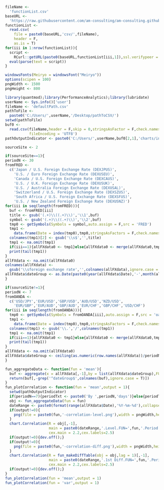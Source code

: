 ```r
fileName <- 
  'functionList.csv'
baseURL <- 
  'https://raw.githubusercontent.com/am-consulting/am-consulting.github.io/master/'
functionList <- 
  read.csv(
    file = paste0(baseURL,'csv/',fileName),
    header = F,
    as.is = T)
for(iii in 1:nrow(functionList)){
  script <- 
    RCurl::getURL(paste0(baseURL,functionList[iii,1]),ssl.verifypeer = F)
  eval(parse(text = script))
}
```

```r
windowsFonts(Meiryo = windowsFont("Meiryo"))
options(scipen = 100)
pngWidth <- 1500
pngHeight <- 800
```

```r
library(quantmod);library(PerformanceAnalytics);library(lubridate)
userName <- Sys.info()['user']
fileName <- 'defaultPath.csv'
pathToFile <-
  paste0('C:/Users/',userName,'/Desktop/pathToCSV/')
setwd(pathToFile)
buf0 <-
  read.csv(fileName,header = F,skip = 0,stringsAsFactor = F,check.names = F,
           fileEncoding = 'UTF8')
pathOutputIndicator <- paste0('C:/Users/',userName,buf0[2,1],'charts/indicator/')
```

```r
sourceSite <- 2
```

```r
if(sourceSite==1){
periodN <- 30
fromFRED <- 
  c('Japan / U.S. Foreign Exchange Rate (DEXJPUS)',
    'U.S. / Euro Foreign Exchange Rate (DEXUSEU)',
    'Canada / U.S. Foreign Exchange Rate (DEXCAUS)',
    'U.S. / U.K. Foreign Exchange Rate (DEXUSUK)',
    'U.S. / Australia Foreign Exchange Rate (DEXUSAL)',
    'Switzerland / U.S. Foreign Exchange Rate (DEXSZUS)',
    'South Africa / U.S. Foreign Exchange Rate (DEXSFUS)',
    'U.S. / New Zealand Foreign Exchange Rate (DEXUSNZ)')
for(iii in seq(length(fromFRED))){
  buf <- fromFRED[iii]
  title <- gsub('(.+)\\((.+)\\)','\\1',buf)
  symbol <- gsub('(.+)\\((.+)\\)','\\2',buf)
  tmp0 <- getSymbols(Symbols = symbol,auto.assign = F,src = 'FRED')
  tmp1 <-
    data.frame(Date = index(tmp0),tmp0,stringsAsFactors = F,check.names = F,row.names = NULL)
  colnames(tmp1)[2] <- gsub('\\s$','',title)
  tmp1 <- na.omit(tmp1)
  if(iii==1){allFXdata0 <- tmp1}else{allFXdata0 <- merge(allFXdata0,tmp1,by='Date')}
  print(tail(tmp1))
}
allFXdata <- na.omit(allFXdata0)
colnames(allFXdata) <- 
  gsub('\\sforeign exchange rate','',colnames(allFXdata),ignore.case = T)
allFXdata$dateGroup <- as.Date(paste0(year(allFXdata$Date),'-',month(allFXdata$Date),'-1'))
}
```

```r
if(sourceSite!=1){
periodN <- 7
fromOANDA <- 
  c('USD/JPY','EUR/USD','GBP/USD','AUD/USD','NZD/USD',
    'EUR/GBP','EUR/AUD','GBP/AUD','EUR/CHF','GBP/CHF','USD/CHF')
for(iii in seq(length(fromOANDA))){
  tmp0 <- getSymbols(Symbols = fromOANDA[iii],auto.assign = F,src = 'oanda')
  tmp1 <-
    data.frame(Date = index(tmp0),tmp0,stringsAsFactors = F,check.names = F,row.names = NULL)
  colnames(tmp1) <- gsub('\\.','/',colnames(tmp1))
  tmp1 <- na.omit(tmp1)
  if(iii==1){allFXdata0 <- tmp1}else{allFXdata0 <- merge(allFXdata0,tmp1,by='Date')}
  print(tail(tmp1))
}
allFXdata <- na.omit(allFXdata0)
allFXdata$dateGroup <- ceiling(as.numeric(row.names(allFXdata))/periodN)
}
```

```r
fun_aggregateData <- function(fun = 'mean'){
  buf <- aggregate(x = allFXdata[,-1],by = list(allFXdata$dateGroup),FUN = fun)
  return(buf[,-grep('^dateGroup$',colnames(buf),ignore.case = T)])
}
fun_plotCorrelation <- function(fun = 'mean',output = 1){
  setwd(pathOutputIndicator)
  if(periodN==7){periodTxt <- paste0('By ',periodN,'days')}else{periodTxt <- 'By 1month'}
  obj <- fun_aggregateData(fun = fun)
  dateRange <- paste0(format(range(allFXdata$Date),'%Y-%m-%d'),collapse = '~')
  if(output!=0){
    png(file = paste0(fun,'-correlation-level.png'),width = pngWidth,height = pngHeight)
  }
  chart.Correlation(R = obj[,-1],
                    main = paste0(dateRange,'.Level.FUN=',fun,'.Period:',periodTxt),
                    cex.main = 2.2,cex.labels=2.5)
  if(output!=0){dev.off();}
  if(output!=0){
    png(file = paste0(fun,'-correlation-diff.png'),width = pngWidth,height = pngHeight)
  }
  chart.Correlation(R = fun_makeDiffTable(obj = obj,lag = 1)[,-1],
                    main = paste0(dateRange,'.1st Diff.FUN=',fun,'.Period:',periodTxt),
                    cex.main = 2.2,cex.labels=2.5)
  if(output!=0){dev.off();}
}
fun_plotCorrelation(fun = 'mean',output = 1)
fun_plotCorrelation(fun = 'var',output = 1)
```
